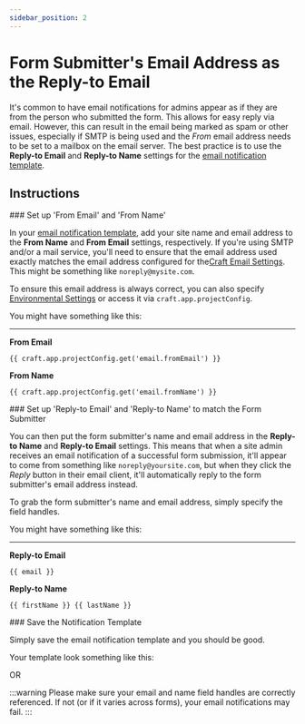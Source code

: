 ```yaml
---
sidebar_position: 2
---
```




# Form Submitter's Email Address as the Reply-to Email

It's common to have email notifications for admins appear as if they are from the person who submitted the form. This allows for easy reply via email. However, this can result in the email being marked as spam or other issues, especially if SMTP is being used and the _From_ email address needs to be set to a mailbox on the email server. The best practice is to use the **Reply-to Email** and **Reply-to Name** settings for the [email notification template](../forms/email-notifications/).

## Instructions

<VerticalStepWrapper>
<StepMarkdown>
### Set up 'From Email' and 'From Name'

In your [email notification template](../forms/email-notifications/), add your site name and email address to the **From Name** and **From Email** settings, respectively. If you're using SMTP and/or a mail service, you'll need to ensure that the email address used exactly matches the email address configured for the[Craft Email Settings](https://craftcms.com/docs/5.x/system/mail.html). This might be something like `noreply@mysite.com`.

To ensure this email address is always correct, you can also specify [Environmental Settings](https://craftcms.com/docs/5.x/extend/environmental-settings.html) or access it via `craft.app.projectConfig`.

You might have something like this:

---

**From Email**

```twig showLineNumbers
{{ craft.app.projectConfig.get('email.fromEmail') }}
```

**From Name**

```twig showLineNumbers
{{ craft.app.projectConfig.get('email.fromName') }}
```

</StepMarkdown>
<StepMarkdown>
### Set up 'Reply-to Email' and 'Reply-to Name' to match the Form Submitter

You can then put the form submitter's name and email address in the **Reply-to Name** and **Reply-to Email** settings. This means that when a site admin receives an email notification of a successful form submission, it'll appear to come from something like `noreply@yoursite.com`, but when they click the _Reply_ button in their email client, it'll automatically reply to the form submitter's email address instead.

To grab the form submitter's name and email address, simply specify the field handles.

You might have something like this:

---

**Reply-to Email**

```twig showLineNumbers
{{ email }}
```

**Reply-to Name**

```twig showLineNumbers
{{ firstName }} {{ lastName }}
```

</StepMarkdown>
<StepMarkdown>
### Save the Notification Template

Simply save the email notification template and you should be good.

Your template look something like this:

<Photo img={RTE1Photo} alt="Reply to email 1" />

OR

<Photo img={RTE2Photo} alt="Reply to email 2" />

</StepMarkdown>

</VerticalStepWrapper>

:::warning
Please make sure your email and name field handles are correctly referenced. If not (or if it varies across forms), your email notifications may fail.
:::

